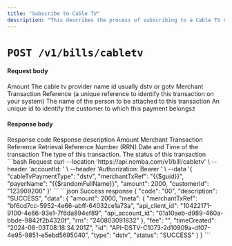 ```yaml
---
title: "Subscribe to Cable TV"
description: "This describes the process of subscribing to a Cable TV network"
---
```


<CardGroup cols={2}>
  <Card
    title="Subscribe to Cable TV via the Parent Account"
    icon="link-simple"
    href="/nomba-api-reference/bills/subscribe-to-cable-tv-via-parent-account"
  ></Card>
</CardGroup>

# `POST /v1/bills/cabletv`

#### Request body

<ParamField body="amount" type="integer" required>
  Amount
</ParamField>

<ParamField body="cableTvPaymentType" type="string" required>
  The cable tv provider name id usually dstv or gotv
</ParamField>

<ParamField body="merchantTxRef" type="string" required>
  Merchant Transaction Reference (a unique reference to identify this
  transaction on your system)
</ParamField>

<ParamField body="payerName" type="string" required>
  The name of the person to be attached to this transaction
</ParamField>

<ParamField body="customerId" type="string" required>
  An unique id to identify the customer to which this payment belongsz
</ParamField>

#### Response body

<ResponseField name="code" type="string" required>
  Response code
</ResponseField>

<ResponseField name="description" type="string" required>
  Response description
</ResponseField>

<ResponseField name="data" type="object">
  <Expandable title="object" defaultOpen="true">
    <ResponseField name="amount" type="string" required>
      Amount
    </ResponseField>
    <ResponseField name="meta" type="object">
      <Expandable title="object" defaultOpen="false">
        <ResponseField name="merchantTxRef" type="string">
          Merchant Transaction Reference
        </ResponseField>
        <ResponseField name="rrn" type="string">
          Retrieval Reference Number (RRN)
        </ResponseField>
      </Expandable>
    </ResponseField>
    <ResponseField name="timeCreated" type="string" required>
      Date and Time of the transaction
    </ResponseField>
    <ResponseField name="type" type="string" required>
      The type of this transaction.
    </ResponseField>
    <ResponseField name="status" type="string" required>
      The status of this transaction
    </ResponseField>
  </Expandable>
</ResponseField>

<RequestExample>
```bash Request
curl --location 'https://api.nomba.com/v1/bill/cabletv' \
--header 'accountId: <accountId>' \
--header 'Authorization: Bearer <token>' \
--data '{
    "cableTvPaymentType": "dstv",
    "merchantTxRef": "{{$guid}}",
    "payerName": "{{$randomFullName}}",
    "amount": 2000,
    "customerId": "123909200"
}'
```
</RequestExample>

<ResponseExample>
```json Success response
{
    "code": "00",
    "description": "SUCCESS",
    "data": {
        "amount": 2000,
        "meta": {
            "merchantTxRef": "bf6cd7cc-5952-4e66-abff-64032ce1a73a",
            "api_client_id": "10422171-9100-4e66-93e1-7f6da894ef89",
            "api_account_id": "01a10aeb-d989-460a-bbde-9842f2b4320f",
            "rrn": "240803091832"
        },
        "fee": "",
        "timeCreated": "2024-08-03T08:18:34.201Z",
        "id": "API-DSTV-C1073-2d10909a-df07-4e95-9851-e5ebd5695040",
        "type": "dstv",
        "status": "SUCCESS"
    }
}
```
</ResponseExample>
